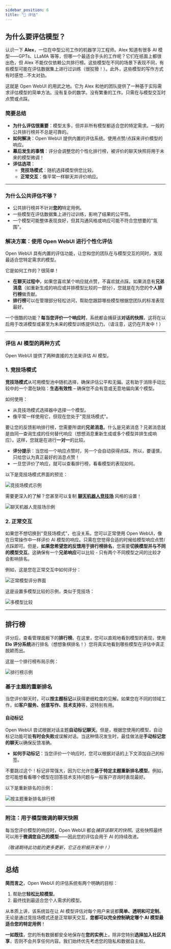 ```yaml
---
sidebar_position: 6
title: "📝 评估"
---
```


## 为什么要评估模型？

认识一下 **Alex**，一位在中型公司工作的机器学习工程师。Alex 知道有很多 AI 模型——GPTs、LLaMA 等等，但哪一个最适合手头的工作呢？它们在纸面上都很出色，但 Alex 不能仅仅依赖公共排行榜。这些模型在不同的场景下表现不同，有些模型可能在评估数据集上进行过训练（很狡猾！）。此外，这些模型的写作方式有时感觉...不太对劲。

这就是 Open WebUI 的用武之地。它为 Alex 和他的团队提供了一种基于实际需求评估模型的简单方法。没有复杂的数学。没有繁重的工作。只需在与模型交互时点赞或点踩。

### 简要总结

- **为什么评估很重要**：模型太多，但并非所有模型都适合您的特定需求。一般的公共排行榜并不总是可靠的。
- **如何解决**：Open WebUI 提供内置的评估系统。使用点赞/点踩来评价模型的响应。
- **幕后发生的事情**：评分会调整您的个性化排行榜，被评价的聊天快照将用于未来的模型微调！
- **评估选项**：
  - **竞技场模式**：随机选择模型供您比较。
  - **正常交互**：像平常一样聊天并评价响应。

---

### 为什么公共评估不够？

- 公共排行榜并不针对**您的**特定用例。
- 一些模型在评估数据集上进行过训练，影响了结果的公平性。
- 一个模型可能整体表现良好，但其沟通风格或响应可能不符合您想要的"氛围"。

### 解决方案：使用 Open WebUI 进行个性化评估

Open WebUI 具有内置的评估功能，让您和您的团队在与模型交互的同时，发现最适合您特定需求的模型。

它是如何工作的？很简单！

- **在聊天过程中**，如果您喜欢某个响应就点赞，不喜欢就点踩。如果消息有**兄弟消息**（如重新生成的响应或并排模型比较的一部分），您就是在为您的**个人排行榜**做贡献。
- **排行榜**可以在管理部分轻松访问，帮助您跟踪哪些模型根据您团队的标准表现最好。

一个很酷的功能？**每当您评价一个响应时**，系统都会捕获该**对话的快照**，这将在以后用于改进模型或甚至为未来的模型训练提供动力。（请注意，这仍在开发中！）

---

### 评估 AI 模型的两种方式

Open WebUI 提供了两种直接的方法来评估 AI 模型。

### **1. 竞技场模式**

**竞技场模式**从可用模型池中随机选择，确保评估公平和无偏。这有助于消除手动比较中的一个潜在缺陷：**生态有效性** – 确保您不会有意或无意地偏向某个模型。

如何使用：
- 从竞技场模式选择器中选择一个模型。
- 像平常一样使用它，但现在您处于"竞技场模式"。
  
要让您的反馈影响排行榜，您需要所谓的**兄弟消息**。什么是兄弟消息？兄弟消息就是由同一查询生成的任何替代响应（想想消息重新生成或多个模型并排生成响应）。这样，您就是在进行**一对一**的比较。

- **评分提示**：当您给一个响应点赞时，另一个会自动获得点踩。所以，要谨慎，只给您认为真正最好的消息点赞！
- 一旦您评价了响应，就可以查看排行榜，看看模型的表现如何。

以下是竞技场模式界面的预览：

![竞技场模式示例](/img/evaluation/arena.png)

需要更深入的了解？您甚至可以复制 [**聊天机器人竞技场**](https://lmarena.ai/) 风格的设置！

![聊天机器人竞技场示例](/img/evaluation/arena-many.png)

### **2. 正常交互**

如果您不想切换到"竞技场模式"，也没关系。您可以正常使用 Open WebUI，像在日常操作中一样评价 AI 模型的响应。只需在您觉得合适的时候给模型响应点赞/点踩即可。但是，**如果您希望您的反馈用于排行榜排名**，您需要**切换模型并与不同的模型交互**。这确保有一个**兄弟响应**可以比较 - 只有两个不同模型之间的比较才会影响排名。

例如，这是您在正常交互中如何评分：

![正常模型评分界面](/img/evaluation/normal.png)

这是设置多模型比较的示例，类似于竞技场：

![多模型比较](/img/evaluation/normal-many.png)

---

## 排行榜

评分后，查看管理面板下的**排行榜**。在这里，您可以直观地看到模型的表现，使用 **Elo 评分系统**进行排名（想想象棋排名！）您将真实地看到哪些模型在评估中真正脱颖而出。

这是一个排行榜布局示例：

![排行榜示例](/img/evaluation/leaderboard.png)

### 基于主题的重新排名

当您评价聊天时，可以**按主题标记**以获得更细粒度的见解。如果您在不同的领域工作，如**客户服务、创意写作、技术支持**等，这特别有用。

#### 自动标记
Open WebUI 尝试根据对话主题**自动标记聊天**。但是，根据您使用的模型，自动标记功能可能**有时会失败**或误解对话。当这种情况发生时，最佳做法是**手动标记您的聊天**以确保反馈准确。

- **如何手动标记**：当您评价一个响应时，您可以根据对话的上下文添加自己的标签。
  
不要跳过这个！标记非常强大，因为它允许您**基于特定主题重新排名模型**。例如，您可能想看看哪个模型在回答技术支持问题与一般客户咨询时表现最好。

以下是重新排名的示例：

![按主题重新排名排行榜](/img/evaluation/leaderboard-reranked.png)

---

### 附注：用于模型微调的聊天快照

每当您评价模型的响应时，Open WebUI 都会*捕获该聊天的快照*。这些快照最终可以用于**微调您自己的模型**——因此您的评估会用于 AI 的持续改进。

*（敬请期待此功能的更多更新，它正在积极开发中！）*

---

## 总结

**简而言之**，Open WebUI 的评估系统有两个明确的目标：
1. 帮助您**轻松比较模型**。
2. 最终找到最适合您个人需求的模型。

从本质上讲，该系统旨在让 AI 模型评估对每个用户来说都**简单、透明和可定制**。无论是通过竞技场模式还是正常聊天交互，**您都可以完全控制确定哪个 AI 模型最适合您的特定用例**！

**一如既往**，您的所有数据都安全地保存在**您的实例**上，除非您特别**选择加入社区共享**，否则不会共享任何内容。我们始终优先考虑您的隐私和数据自主权。